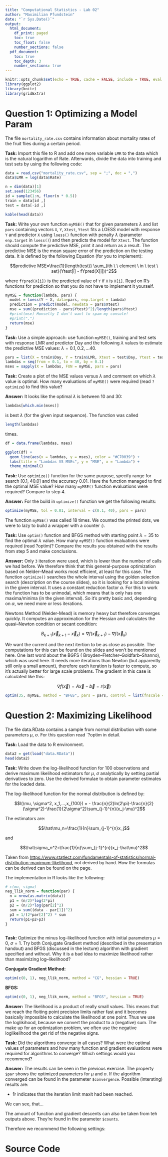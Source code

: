 ```yaml
---
title: "Computational Statistics - Lab 02"
author: "Maximilian Pfundstein"
date: "`r Sys.Date()`"
output:
  html_document:
    df_print: paged
    toc: true
    toc_float: false
    number_sections: false
  pdf_document:
    toc: true
    toc_depth: 3
    number_sections: true
---
```


```r
knitr::opts_chunk$set(echo = TRUE, cache = FALSE, include = TRUE, eval = TRUE)
library(ggplot2)
library(knitr)
library(gridExtra)
```

# Question 1: Optimizing a Model Param

The file `mortality_rate.csv` contains information about mortality rates of the fruit flies during a certain period.

**Task:** Import this file to R and add one more variable `LMR` to the data which is the natural logarithm of Rate. Afterwards, divide the data into training and test sets by using the following code:

```r

data = read.csv("mortality_rate.csv", sep = ";", dec = ",")
data$LMR = log(data$Rate)

n = dim(data)[1]
set.seed(123456)
id = sample(1:n, floor(n * 0.5))
train = data[id ,]
test = data[-id ,]

kable(head(data))

```

**Task:** Write your own function `myMSE()` that for given parameters $\lambda$ and list `pars` containing vectors `X`, `Y`, `Xtest`, `Ytest` fits a LOESS model with response `Y` and predictor `X` using `loess()` function with penalty $\lambda$ (parameter `enp.target` in `loess()`) and then predicts the model for `Xtest`. The function should compute the predictive MSE, print it and return as a result. The predictive MSE is the mean square error of the prediction on the testing data. It is defined by the following Equation (for you to implement):

$$predictive MSE=\frac{1}{length(test)} \sum_{ith \  \ element \ in \ test \ set}(Ytest[i] - fYpred(X[i]))^2$$

where `fYpred(X[i])` is the predicted value of `Y` if `X` is `X[i]`. Read on R’s functions for prediction so that you do not have to implement it yourself.

```r

myMSE = function(lambda, pars) {
  model = loess(Y ~ X, data=pars, enp.target = lambda)
  prediction = predict(model, newdata = pars$Xtest)
  mse = sum((prediction - pars$Ytest)^2)/length(pars$Ytest)
  #print(mse) Honselty I don't want to spam my console!
  #print(".")
  return(mse)
}

```

**Task:** Use a simple approach: use function `myMSE()`, training and test sets with response LMR and predictor Day and the following $\lambda$ values to estimate the predictive MSE values: $\lambda = 0.1, 0.2,...40$.

```r

pars = list(X = train$Day, Y = train$LMR, Xtest = test$Day, Ytest = test$LMR)
lambdas = seq(from = 0.1, to = 40, by = 0.1)
mses = sapply(X = lambdas, FUN = myMSE, pars = pars)

```

**Task:** Create a plot of the MSE values versus $\lambda$ and comment on which $\lambda$ value is optimal. How many evaluations of `myMSE()` were required (read `?optimize`) to find this value?

**Answer:** It looks like the optimal $\lambda$ is between 10 and 30:

```r
lambdas[which.min(mses)]
```

is best $\lambda$ (for the given input sequence). The function was called 

```r
length(lambdas)
```

times.

```r

df = data.frame(lambdas, mses)

ggplot(df) +
  geom_line(aes(x = lambdas, y = mses), color = "#C70039") +
  labs(title = "Lambdas VS MSEs", y = "MSE", x = "Lambda") +
  theme_minimal()

```

**Task:** Use `optimize()` function for the same purpose, specify range for search [0.1, 40.0] and the accuracy 0.01. Have the function managed to find the optimal MSE value? How many `myMSE()` function evaluations were required? Compare to step 4.

**Answer:** For the build in `optimize()` function we get the following results:

```r

optimize(myMSE, tol = 0.01, interval = c(0.1, 40), pars = pars)

```

The function `myMSE()` was called 18 times. We counted the printed dots, we were to lazy to build a wrapper with a counter :).

**Task:** Use `optim()` function and BFGS method with starting point $\lambda = 35$ to find the optimal $\lambda$ value. How many `myMSE()` function evaluations were required (read ?optim)? Compare the results you obtained with the results from step 5 and make conclusions.

**Answer:** Only `3` iteration were used, which is lower than the number of calls we had before. We therefore think that this general-purpose optimization based on Nelder–Mead works most efficient, at least for this case. The function `optimize()` searches the whole interval using the golden selection search (description on the course slides), so it is looking for a local minima in the given interval. It uses a constant reduction factor $\alpha$. For this to work the function has to be unimodal, which means that is only has one maxima/minima (in the given interval). So it's pretty basic and, depending on $\alpha$, we need more or less iterations.

Newtons Method (Nelder-Mead) is memory heavy but therefore converges quickly. It computes an approximation for the Hessian and calculates the quasi–Newton condition or secant condition:

$$B_{k+1}(\vec x_{k+1}- \vec x_k) = \nabla f(\vec x_{k+1}) - \nabla f(\vec x_k)$$

We want the current and the next itertion to be as close as possible. The computations for this can be found on the slides and won't be mentioned here. One last word about the BGFS ( Broyden–Fletcher–Goldfarb–Shanno), which was used here. It needs more iterations than Newton (but apparently still only a small amount), therefore each iteration is faster to compute, so it's actually better for large scale problems. The gradient in this case is calculated like this:

$$\nabla f(\vec x) = A\vec x-\vec b = r(\vec x)$$

```r

optim(35, myMSE, method = "BFGS", pars = pars, control = list(fnscale = 1))

```

# Question 2: Maximizing Likelihood

The file data.RData contains a sample from normal distribution with some parameters $\mu$, $\sigma$. For this question read `?optim in detail.

**Task:** Load the data to R environment.

```r

data2 = get(load("data.RData"))
head(data2)

```

**Task:** Write down the log-likelihood function for 100 observations and derive maximum likelihood estimators for $\mu$, $\sigma$ analytically by setting partial derivatives to zero. Use the derived formulae to obtain parameter estimates for the loaded data.

The log-likelihood function for the normal distribution is defined by:

$$l(\mu, \sigma^2, x_1,...,x_{100}) = - \frac{n}{2}ln(2\pi)-\frac{n}{2}(\sigma^2)-\frac{1}{2\sigma^2}\sum_{j-1}^{n}(x_j-\mu)^2$$

The estimators are:

$$\hat\mu_n=\frac{1}{n}\sum_{j-1}^{n}x_j$$

and

$$\hat\sigma_n^2=\frac{1}{n}\sum_{j-1}^{n}(x_j-\hat\mu)^2$$

Taken from <https://www.statlect.com/fundamentals-of-statistics/normal-distribution-maximum-likelihood>, not derived by hand. How the formulas can be derived can be found on the page.

The implementation in R looks like the following:

```r

# c(mu, sigma)
neg_llik_norm = function(par) {
  n = nrow(as.matrix(data))
  p1 = (n/2)*log(2*pi)
  p2 = (n/2)*log(par[2]^2)
  sum = sum((data - par[1])^2)
  p3 = 1/(2*par[2]^2) * sum
  return(p1+p2+p3)
}



```

**Task:** Optimize the minus log–likelihood function with initial parameters $\mu = 0$, $\sigma = 1$. Try both Conjugate Gradient method (described in the presentation handout) and BFGS (discussed in the lecture) algorithm with gradient specified and without. Why it is a bad idea to maximize likelihood rather than maximizing log–likelihood?

**Conjugate Gradient Method:**

```r

optim(c(0, 1), neg_llik_norm, method = "CG", hessian = TRUE)

```

**BFGS:**

```r

optim(c(0, 1), neg_llik_norm, method = "BFGS", hessian = TRUE)

```

**Answer:** The likelihood is a product of really small values. This means that we reach the floiting point precision limits rather fast and it becomes basically impossible to calculate the likelihood at one point. Thus we use the loglikihood, because we convert the product to a (negative) sum. The make up for an optimization problem, we often use the negative loglikelihood the get rid of the negative signs.

**Task:** Did the algorithms converge in all cases? What were the optimal values of parameters and how many function and gradient evaluations were required for algorithms to converge? Which settings would you recommend?

**Answer:** The results can be seen in the previous exercise. The property `$par` shows the optimized parameters for $\mu$ and $\sigma$. If the algorithm converged can be found in the parameter `$convergence`. Possible (intersting) results are:

- **1:** indicates that the iteration limit maxit had been reached.

We can see, that...

The amount of function and gradient descents can also be taken from teh outputs above. They're found in the parameter `$counts`.

Therefore we recommend the following settings:

# Source Code

```r

```

